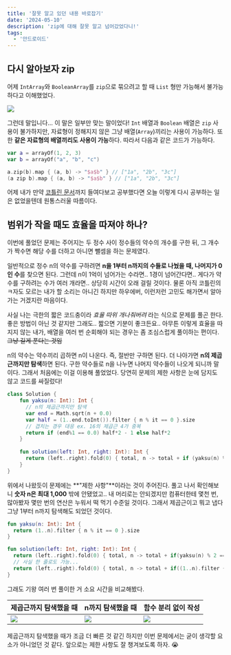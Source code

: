 ```yaml
---
title: '잘못 알고 있던 내용 바로잡기'
date: '2024-05-10'
description: 'zip에 대해 잘못 알고 넘어갔었다니!'
tags:
  - '안드로이드'
---
```


## 다시 알아보자 zip

어제 `IntArray`와 `BooleanArray`를 `zip`으로 묶으려고 할 때 `List` 형만 가능해서 불가능하다고 이해했었다.

![](/posts/etc/today-i-learned/2024-05-10-1.png)

그런데 말입니다… 이 말은 일부만 맞는 말이었다! `Int` 배열과 `Boolean` 배열은 `zip` 사용이 불가하지만, 자료형이 정해지지 않은 그냥 배열(`Array`)끼리는 사용이 가능하다. 또한 **같은 자료형의 배열끼리도 사용이 가능**하다. 따라서 다음과 같은 코드가 가능하다.

```kotlin
var a = arrayOf(1, 2, 3)
var b = arrayOf("a", "b", "c")

a.zip(b).map { (a, b) -> "$a$b" } // ["1a", "2b", "3c"]
(a zip b).map { (a, b) -> "$a$b" } // ["1a", "2b", "3c"]
```

어제 내가 만약 [코틀린 문서](https://kotlinlang.org/api/latest/jvm/stdlib/kotlin.collections/zip.html)까지 들여다보고 공부했다면 오늘 이렇게 다시 공부하는 일은 없었을텐데 원통스러울 따름이다. 

## 범위가 작을 때도 효율을 따져야 하나?

이번에 풀었던 문제는 주어지는 두 정수 사이 정수들의 약수의 개수를 구한 뒤, 그 개수가 짝수면 해당 수를 더하고 아니면 뺄셈을 하는 문제였다. 

일반적으로 정수 n의 약수를 구하려면 **n을 1부터 n까지의 수들로 나눴을 때, 나머지가 0인 수**를 찾으면 된다. 그런데 n이 1억이 넘어가는 수라면.. 1경이 넘어간다면.. 게다가 약수를 구하려는 수가 여러 개라면.. 상당히 시간이 오래 걸릴 것이다. 물론 아직 코틀린의 ㅋ자도 모르는 내가 할 소리는 아니긴 하지만 하우에버, 이런저런 고민도 해가면서 알아가는 거겠지란 마음이다.

사실 나는 극한의 짧은 코드충이라 _효율 따위 개나줘버려_ 라는 식으로 문제를 풀곤 한다. 좋은 방법이 아닌 것 같지만 그래도.. 짧으면 기분이 좋크든요.. 아무튼 이렇게 효율을 따지지 않는 내가, 배열을 여러 번 순회해야 되는 경우는 좀 조심스럽게 풀이하는 편이다. ~~그냥 길게 푼다는 것임~~

n의 약수는 약수끼리 곱하면 n이 나온다. 즉, 절반만 구하면 된다. 더 나아가면 **n의 제곱근까지만 탐색**하면 된다. 구한 약수들로 n을 나누면 나머지 약수들이 나오게 되니까 말이다. 그래서 처음에는 이걸 이용해 풀었었다. 당연히 문제의 제한 사항은 눈에 담지도 않고 코드를 싸질렀다!

```kotlin
class Solution {
	fun yaksu(n: Int): Int {
	  // n의 제곱근까지만 탐색
	  var end = Math.sqrt(n + 0.0)
	  var half = (1..end.toInt()).filter { n % it == 0 }.size
	  // 겹치는 경우 대응 ex. 16의 제곱근 4가 중복
	  return if (end%1 == 0.0) half*2 - 1 else half*2
	}
	
	fun solution(left: Int, right: Int): Int {
	  return (left..right).fold(0) { total, n -> total + if (yaksu(n) % 2 == 0) n else -n }
	}
}
```

위에서 나왔듯이 문제에는 **"제한 사항"**이라는 것이 주어진다. 풀고 나서 확인해보니 **숫자 n은 최대 1,000** 밖에 안됐었고.. 내 머리로는 안되겠지만 컴퓨터한테 몇천 번, 많아봤자 몇만 번의 연산은 누워서 떡 먹기 수준일 것이다. 그래서 제곱근이고 뭐고 냅다 그냥 1부터 n까지 탐색해도 되었던 것이다.

```kotlin
fun yaksu(n: Int): Int {
  return (1..n).filter { n % it == 0 }.size
}

fun solution(left: Int, right: Int): Int {
  return (left..right).fold(0) { total, n -> total + if(yaksu(n) % 2 == 0) n else -n }
  // 사실 한 줄로도 가능...
  return (left..right).fold(0) { total, n -> total + if((1..n).filter { n%it == 0 }.size % 2 == 0) n else -n }
}
```

그래도 기왕 여러 번 풀이한 거 소요 시간을 비교해봤다.

<table>
  <thead>
    <tr>
      <th>제곱근까지 탐색했을 때</th>
      <th>n까지 탐색했을 때</th>
      <th>함수 분리 없이 작성</th>
    </tr>
  </thead>
  <tbody>
    <tr>
      <td><img src="/posts/etc/today-i-learned/2024-05-10-2.png" /></td>
      <td><img src="/posts/etc/today-i-learned/2024-05-10-3.png" /></td>
      <td><img src="/posts/etc/today-i-learned/2024-05-10-4.png" /></td>
    </tr>
  </tbody>
</table>

제곱근까지 탐색했을 때가 조금 더 빠른 것 같긴 하지만 이번 문제에서는 굳이 생각할 요소가 아니었던 것 같다. 앞으로는 제한 사항도 잘 챙겨보도록 하자. 😭
